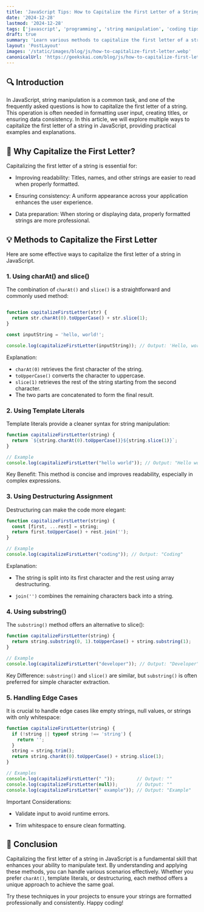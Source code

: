 ```yaml
---
title: 'JavaScript Tips: How to Capitalize the First Letter of a String'
date: '2024-12-28'
lastmod: '2024-12-28'
tags: ['javascript', 'programming', 'string manipulation', 'coding tips']
draft: true
summary: 'Learn various methods to capitalize the first letter of a string in JavaScript with practical examples.'
layout: 'PostLayout'
images: '/static/images/blog/js/how-to-capitalize-first-letter.webp'
canonicalUrl: 'https://geekskai.com/blog/js/how-to-capitalize-first-letter/'
---
```


## 🔍 Introduction

In JavaScript, string manipulation is a common task, and one of the frequently asked questions is how to capitalize the first letter of a string. This operation is often needed in formatting user input, creating titles, or ensuring data consistency. In this article, we will explore multiple ways to capitalize the first letter of a string in JavaScript, providing practical examples and explanations.

## 🌟 Why Capitalize the First Letter?

Capitalizing the first letter of a string is essential for:

- Improving readability: Titles, names, and other strings are easier to read when properly formatted.

- Ensuring consistency: A uniform appearance across your application enhances the user experience.

- Data preparation: When storing or displaying data, properly formatted strings are more professional.

## 💡 Methods to Capitalize the First Letter

Here are some effective ways to capitalize the first letter of a string in JavaScript.


### 1. Using charAt() and slice()

The combination of `charAt()` and `slice()` is a straightforward and commonly used method:


```javascript

function capitalizeFirstLetter(str) {
  return str.charAt(0).toUpperCase() + str.slice(1);
}

const inputString = 'hello, world!';

console.log(capitalizeFirstLetter(inputString)); // Output: 'Hello, world!'

```

Explanation:

- `charAt(0)` retrieves the first character of the string.
- `toUpperCase()` converts the character to uppercase.
- `slice(1)` retrieves the rest of the string starting from the second character.
- The two parts are concatenated to form the final result.

### 2. Using Template Literals

Template literals provide a cleaner syntax for string manipulation:

```javascript
function capitalizeFirstLetter(string) {
  return `${string.charAt(0).toUpperCase()}${string.slice(1)}`;
}

// Example
console.log(capitalizeFirstLetter("hello world")); // Output: "Hello world"

```


Key Benefit: This method is concise and improves readability, especially in complex expressions.


### 3. Using Destructuring Assignment

Destructuring can make the code more elegant:

``` javascript
function capitalizeFirstLetter(string) {
  const [first, ...rest] = string;
  return first.toUpperCase() + rest.join('');
}

// Example
console.log(capitalizeFirstLetter("coding")); // Output: "Coding"
```
Explanation:

- The string is split into its first character and the rest using array destructuring.

- `join('')` combines the remaining characters back into a string.

### 4. Using substring()

The `substring()` method offers an alternative to slice():

```javascript
function capitalizeFirstLetter(string) {
  return string.substring(0, 1).toUpperCase() + string.substring(1);
}

// Example
console.log(capitalizeFirstLetter("developer")); // Output: "Developer"
```

Key Difference: `substring()` and `slice()` are similar, but `substring()` is often preferred for simple character extraction.


### 5. Handling Edge Cases

It is crucial to handle edge cases like empty strings, null values, or strings with only whitespace:

```javascript
function capitalizeFirstLetter(string) {
  if (!string || typeof string !== 'string') {
    return '';
  }
  string = string.trim();
  return string.charAt(0).toUpperCase() + string.slice(1);
}

// Examples
console.log(capitalizeFirstLetter(" "));        // Output: ""
console.log(capitalizeFirstLetter(null));       // Output: ""
console.log(capitalizeFirstLetter(" example")); // Output: "Example"

```

Important Considerations:

- Validate input to avoid runtime errors.

- Trim whitespace to ensure clean formatting.

## 🚀 Conclusion

Capitalizing the first letter of a string in JavaScript is a fundamental skill that enhances your ability to manipulate text. By understanding and applying these methods, you can handle various scenarios effectively. Whether you prefer `charAt()`, template literals, or destructuring, each method offers a unique approach to achieve the same goal.

Try these techniques in your projects to ensure your strings are formatted professionally and consistently. Happy coding!







































